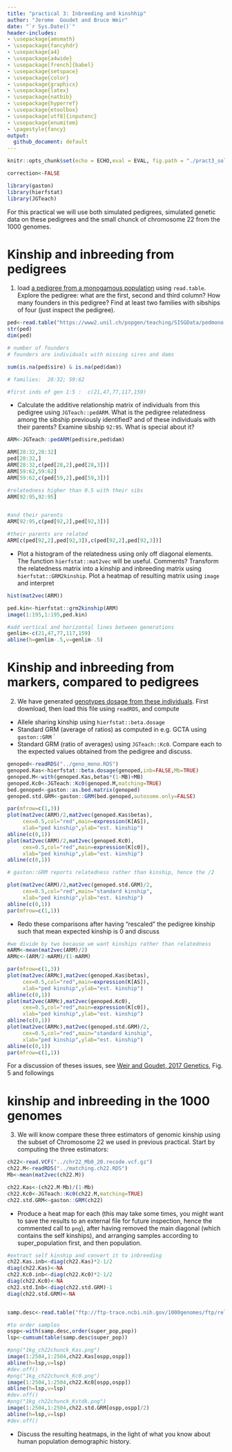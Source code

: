 ```yaml
---
title: "practical 3: Inbreeding and kinshhip"
author: "Jerome  Goudet and Bruce Weir"
date: "`r Sys.Date()`"
header-includes:
- \usepackage{amsmath}
- \usepackage{fancyhdr}
- \usepackage{a4}
- \usepackage{a4wide}
- \usepackage[french]{babel}
- \usepackage{setspace}
- \usepackage{color}
- \usepackage{graphicx}
- \usepackage{latex}
- \usepackage{natbib}
- \usepackage{hyperref}
- \usepackage{etoolbox}
- \usepackage[utf8]{inputenc}
- \usepackage{enumitem}
- \pagestyle{fancy}
output:
  github_document: default
---
```


```r
knitr::opts_chunk$set(echo = ECHO,eval = EVAL, fig.path = "./pract3_sols_files/figure-gfm/")
```

```r
correction<-FALSE
```


```r
library(gaston)
library(hierfstat)
library(JGTeach)
```

For this practical we will use both simulated pedigrees, simulated genetic data on these pedigrees and the small chunck of chromosome 22 from the 1000 genomes. 

# Kinship and inbreeding from pedigrees

1. load [a pedigree from a monogamous population](https://www2.unil.ch/popgen/teaching/SISGData/pedmono.txt) using `read.table`.  Explore the pedigree: what are the first, second and third column? How many founders in this pedigree? Find at least two families with sibships of four (just inspect the pedigree). 

```r
ped<-read.table("https://www2.unil.ch/popgen/teaching/SISGData/pedmono.txt",header=TRUE)
str(ped)
dim(ped)

# number of founders
# founders are individuals with missing sires and dams

sum(is.na(ped$sire) & is.na(ped$dam))

# families:  28:32; 59:62

#first inds of gen 1:5 :  c(21,47,77,117,159) 
```


+ Calculate the additive relationship matrix of individuals from this pedigree using `JGTeach::pedARM`. What is the pedigree relatedness among the sibship previously identified? and of these individuals with their parents? Examine sibship `92:95`. What is special about it? 

```r
ARM<-JGTeach::pedARM(ped$sire,ped$dam)

ARM[28:32,28:32]
ped[28:32,]
ARM[28:32,c(ped[28,2],ped[28,3])]
ARM[59:62,59:62]
ARM[59:62,c(ped[59,2],ped[59,3])]

#relatedness higher than 0.5 with their sibs
ARM[92:95,92:95]


#and their parents
ARM[92:95,c(ped[92,2],ped[92,3])]

#their parents are related
ARM[c(ped[92,2],ped[92,3]),c(ped[92,2],ped[92,3])]
```

+ Plot a histogram of the relatedness using only off diagonal elements. The function `hierfstat::mat2vec` will be useful. Comments? Transform the relatedness matrix into a kinship and inbreeding matrix using `hierfstat::GRM2kinship`.  Plot a heatmap of resulting matrix using `image` and interpret

```r
hist(mat2vec(ARM))

ped.kin<-hierfstat::grm2kinship(ARM)
image(1:195,1:195,ped.kin)

#add vertical and horizontal lines between generations
genlim<-c(21,47,77,117,159)
abline(h=genlim-.5,v=genlim-.5)
```


# Kinship and inbreeding from markers, compared to pedigrees

2. We have generated [genotypes dosage from these individuals](https://www2.unil.ch/popgen/teaching/SISGData/geno_mono.RDS). First download, then load this file using `readRDS`, and compute 
+ Allele sharing kinship using `hierfstat::beta.dosage` 
+ Standard GRM (average of ratios) as computed in e.g. GCTA using `gaston::GRM` `
+ Standard GRM (ratio of averages) using `JGTeach::Kc0`. Compare each to the expected values obtained from the pedigree and discuss.

```r
genoped<-readRDS("../geno_mono.RDS")
genoped.Kas<-hierfstat::beta.dosage(genoped,inb=FALSE,Mb=TRUE)
genoped.M<-with(genoped.Kas,betas*(1-MB)+MB)
genoped.Kc0<-JGTeach::Kc0(genoped.M,matching=TRUE)
bed.genoped<-gaston::as.bed.matrix(genoped)
genoped.std.GRM<-gaston::GRM(bed.genoped,autosome.only=FALSE)

par(mfrow=c(1,3))
plot(mat2vec(ARM)/2,mat2vec(genoped.Kas$betas),
     cex=0.5,col="red",main=expression(K[AS]),
     xlab="ped kinship",ylab="est. kinship")
abline(c(0,1))
plot(mat2vec(ARM)/2,mat2vec(genoped.Kc0),
     cex=0.5,col="red",main=expression(K[c0]),
     xlab="ped kinship",ylab="est. kinship")
abline(c(0,1))

# gaston::GRM reports relatedness rather than kinship, hence the /2

plot(mat2vec(ARM)/2,mat2vec(genoped.std.GRM)/2,
     cex=0.5,col="red",main="standard kinship",
     xlab="ped kinship",ylab="est. kinship")
abline(c(0,1))
par(mfrow=c(1,1))

```


+ Redo these comparisons after having "rescaled" the pedigree kinship such that mean expected kinship is 0 and discuss

```r
#we divide by two because we want kinships rather than relatedness
mARM<-mean(mat2vec(ARM)/2)
ARMc<-(ARM/2-mARM)/(1-mARM)

par(mfrow=c(1,3))
plot(mat2vec(ARMc),mat2vec(genoped.Kas$betas),
     cex=0.5,col="red",main=expression(K[AS]),
     xlab="ped kinship",ylab="est. kinship")
abline(c(0,1))
plot(mat2vec(ARMc),mat2vec(genoped.Kc0),
     cex=0.5,col="red",main=expression(K[c0]),
     xlab="ped kinship",ylab="est. kinship")
abline(c(0,1))
plot(mat2vec(ARMc),mat2vec(genoped.std.GRM)/2,
     cex=0.5,col="red",main="standard kinship",
     xlab="ped kinship",ylab="est. kinship")
abline(c(0,1))
par(mfrow=c(1,1))

```




For a discussion of theses issues, see 
[Weir and Goudet, 2017 Genetics](https://www.genetics.org/content/206/4/2085#sec-16), Fig. 5 and followings

# kinship and inbreeding in the 1000 genomes


3. We will know compare these three estimators of genomic kinship using the subset of Chromosome 22 we used in previous practical. Start by computing the three estimators:


```r
ch22<-read.VCF("../chr22_Mb0_20.recode.vcf.gz")
ch22.M<-readRDS("../matching.ch22.RDS")
Mb<-mean(mat2vec(ch22.M))

ch22.Kas<-(ch22.M-Mb)/(1-Mb)
ch22.Kc0<-JGTeach::Kc0(ch22.M,matching=TRUE)
ch22.std.GRM<-gaston::GRM(ch22)

```

+ Produce a heat map for each (this may take some times, you might want to save the results to an external file for future inspection, hence the commented call to `png`), after having removed the main diagonal (which contains the self kinships), and arranging samples according to super_population first, and then population. 

```r
#extract self kinship and convert it to inbreeding
ch22.Kas.inb<-diag(ch22.Kas)*2-1/2
diag(ch22.Kas)<-NA
ch22.Kc0.inb<-diag(ch22.Kc0)*2-1/2
diag(ch22.Kc0)<-NA
ch22.std.Inb<-diag(ch22.std.GRM)-1
diag(ch22.std.GRM)<-NA


samp.desc<-read.table("ftp://ftp-trace.ncbi.nih.gov/1000genomes/ftp/release/20130502/integrated_call_samples_v3.20130502.ALL.panel",header=TRUE,stringsAsFactors = TRUE)

#to order samples
ospp<-with(samp.desc,order(super_pop,pop))
lsp<-cumsum(table(samp.desc$super_pop))

#png("1kg_ch22chunck_Kas.png")
image(1:2504,1:2504,ch22.Kas[ospp,ospp])
abline(h=lsp,v=lsp)
#dev.off()
#png("1kg_ch22chunck_Kc0.png")
image(1:2504,1:2504,ch22.Kc0[ospp,ospp])
abline(h=lsp,v=lsp)
#dev.off()
#png("1kg_ch22chunck_Kstdk.png")
image(1:2504,1:2504,ch22.std.GRM[ospp,ospp]/2)
abline(h=lsp,v=lsp)
#dev.off()
```

+ Discuss the resulting heatmaps, in the light of what you know about human population demographic history.  

